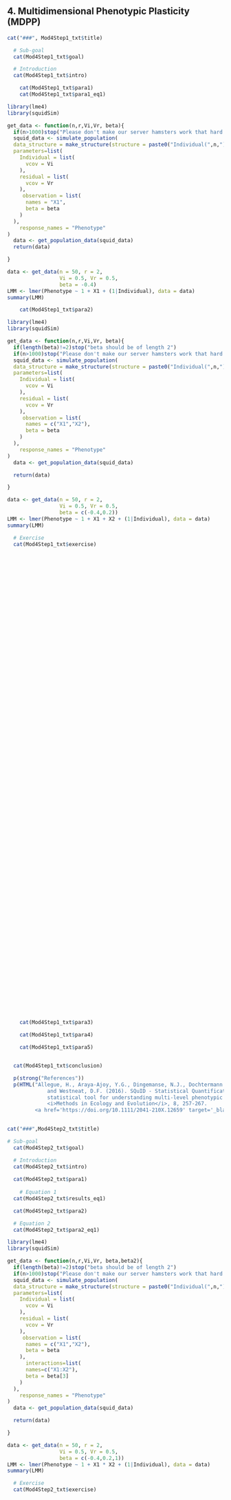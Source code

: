 
## 4. Multidimensional Phenotypic Plasticity (MDPP)

```r
cat("###", Mod4Step1_txt$title)
```
```r
  # Sub-goal
  cat(Mod4Step1_txt$goal)

  # Introduction
  cat(Mod4Step1_txt$intro)

	cat(Mod4Step1_txt$para1)
	cat(Mod4Step1_txt$para1_eq1)
```

```r
library(lme4)
library(squidSim)

get_data <- function(n,r,Vi,Vr, beta){
  if(n>1000)stop("Please don't make our server hamsters work that hard..")
  squid_data <- simulate_population(
  data_structure = make_structure(structure = paste0("Individual(",n,")"), repeat_obs=r),
  parameters=list(
    Individual = list(
      vcov = Vi
    ),
    residual = list(
      vcov = Vr
    ),
     observation = list(
      names = "X1",
      beta = beta
    )
  ),
    response_names = "Phenotype"
)
  data <- get_population_data(squid_data)
  return(data)

}
```

```r
data <- get_data(n = 50, r = 2,  
                 Vi = 0.5, Vr = 0.5, 
                 beta = -0.4)
LMM <- lmer(Phenotype ~ 1 + X1 + (1|Individual), data = data)
summary(LMM)
```

```r

	cat(Mod4Step1_txt$para2)
```  

```r
library(lme4)
library(squidSim)

get_data <- function(n,r,Vi,Vr, beta){
  if(length(beta)!=2)stop("beta should be of length 2")
  if(n>1000)stop("Please don't make our server hamsters work that hard..")
  squid_data <- simulate_population(
  data_structure = make_structure(structure = paste0("Individual(",n,")"), repeat_obs=r),
  parameters=list(
    Individual = list(
      vcov = Vi
    ),
    residual = list(
      vcov = Vr
    ),
     observation = list(
      names = c("X1","X2"),
      beta = beta
    )
  ),
    response_names = "Phenotype"
)
  data <- get_population_data(squid_data)

  return(data)

}
```

```r
data <- get_data(n = 50, r = 2,  
                 Vi = 0.5, Vr = 0.5, 
                 beta = c(-0.4,0.2))
LMM <- lmer(Phenotype ~ 1 + X1 + X2 + (1|Individual), data = data)
summary(LMM)
```

```r
  # Exercise
  cat(Mod4Step1_txt$exercise)
```

<object data='https://squidile.shinyapps.io/app22/' frameborder="0" style="width: 100%; height: 1070px;overflow:hidden;display:block"></object> 

```r
	cat(Mod4Step1_txt$para3)

	cat(Mod4Step1_txt$para4)

	cat(Mod4Step1_txt$para5)


  cat(Mod4Step1_txt$conclusion)

  p(strong("References"))
  p(HTML("Allegue, H., Araya-Ajoy, Y.G., Dingemanse, N.J., Dochtermann N.A., Garamszegi, L.Z., Nakagawa, S., Reale, D., Schielzeth, H.
  			 and Westneat, D.F. (2016). SQuID - Statistical Quantification of Individual Differences: an educational and
  			 statistical tool for understanding multi-level phenotypic data in linear mixed models.
  			 <i>Methods in Ecology and Evolution</i>, 8, 257-267. 
         <a href='https://doi.org/10.1111/2041-210X.12659' target='_blank'>doi: 10.1111/2041-210X.12659</a>"))
  
```

```r
cat("###",Mod4Step2_txt$title)
```

```r
# Sub-goal
  cat(Mod4Step2_txt$goal)

  # Introduction
  cat(Mod4Step2_txt$intro)
  
  cat(Mod4Step2_txt$para1)
  
	# Equation 1
  cat(Mod4Step2_txt$results_eq1)
```

```r
  cat(Mod4Step2_txt$para2)

  # Equation 2
  cat(Mod4Step2_txt$para2_eq1)
```

```r
library(lme4)
library(squidSim)

get_data <- function(n,r,Vi,Vr, beta,beta2){
  if(length(beta)!=2)stop("beta should be of length 2")
  if(n>1000)stop("Please don't make our server hamsters work that hard..")
  squid_data <- simulate_population(
  data_structure = make_structure(structure = paste0("Individual(",n,")"), repeat_obs=r),
  parameters=list(
    Individual = list(
      vcov = Vi
    ),
    residual = list(
      vcov = Vr
    ),
     observation = list(
      names = c("X1","X2"),
      beta = beta
    ),
      interactions=list(
      names=c("X1:X2"),
      beta = beta[3]
    )
  ),
    response_names = "Phenotype"
)
  data <- get_population_data(squid_data)

  return(data)

}
```

```r
data <- get_data(n = 50, r = 2,  
                 Vi = 0.5, Vr = 0.5, 
                 beta = c(-0.4,0.2,1))
LMM <- lmer(Phenotype ~ 1 + X1 * X2 + (1|Individual), data = data)
summary(LMM)
```

```r

  # Exercise
  cat(Mod4Step2_txt$exercise)
```
  <object data='https://squidile.shinyapps.io/app23/' frameborder="0" style="width: 100%; height: 1000px;overflow:hidden;display:block"></object> 

```r
    cat(Mod4Step2_txt$para3)

  cat(Mod4Step2_txt$para4)

  cat(Mod4Step2_txt$conclusion)
```

